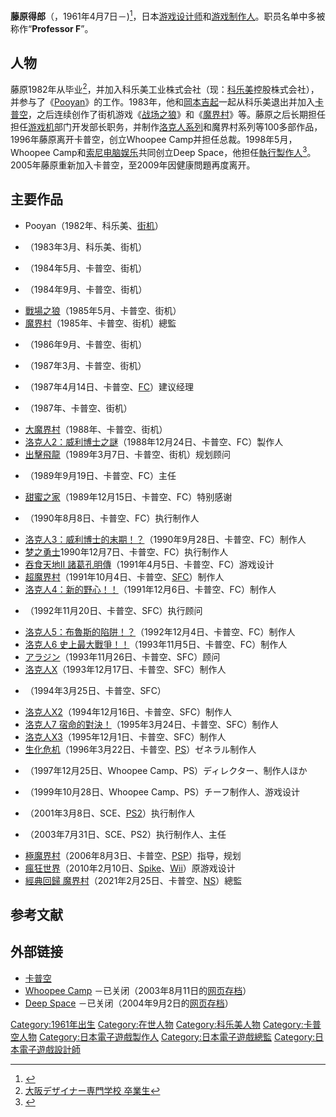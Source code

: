 {{noteTA
|G1=Games
}}{{Infobox person
| image          = 
| name           = 藤原得郎
| caption        = 
| years_active   = 1982年至2009年，2015年至今
| birth_date     = {{Birth date and age|1961|4|7}}
| birth_place    = 
| nationality    = {{JPN}}
| title          = 
| employer       = [[科樂美|科樂美]]<small>（1982年至1983年）</small><br>[[卡普空|卡普空]]<small>（1983年至1996年，2005年至2009年）</small>
| occupation     = [[电子游戏制作人|电子游戏制作人]]、[[遊戲設計師|設計師]]
| notable works  = [[魔界村系列|魔界村系列]]<br/>[[洛克人系列|洛克人系列]]
}}{{Japanese|japanese=藤原 得郎|kana=ふじわら とくろう|romaji=Fujiwara Tokurō}}

'''藤原得郎'''（{{jpn|j=藤原 得郎|hg=ふじわら　とくろう|rm=Fujiwara Tokurō}}，1961年4月7日－)<ref>{{Cite book<!--|和書 -->|year= 2009 |title= ゲームセンターCX COMPLETE |publisher= [[太田出版|太田出版]] |isbn= 978-4-7783-1180-3}}</ref>，日本[[游戏设计师|游戏设计师]]和[[游戏制作人|游戏制作人]]。职员名单中多被称作“'''Professor F'''”。

== 人物 ==

藤原1982年从{{tsl|ja|大阪デザイナー専門学校|大阪设计师专业学校}}毕业<ref>[http://www.senmongakkou.info/mb/d/course03.php?mode=aspect3&course_id=31 大阪デザイナー専門学校 卒業生]{{dead link|date=2013年1月}}</ref>，并加入科乐美工业株式会社（现：[[科乐美|科乐美]]控股株式会社），并参与了《[[Pooyan|Pooyan]]》的工作。1983年，他和[[岡本吉起|岡本吉起]]一起从科乐美退出并加入[[卡普空|卡普空]]，之后连续创作了街机游戏《[[战场之狼|战场之狼]]》和《[[魔界村|魔界村]]》等。藤原之后长期担任担任[[游戏机游戏|游戏机]]部门开发部长职务，并制作[[洛克人系列|洛克人系列]]和魔界村系列等100多部作品，1996年藤原离开卡普空，创立Whoopee Camp并担任总裁。1998年5月，
Whoopee Camp和[[索尼电脑娱乐|索尼电脑娱乐]]共同创立Deep Space，他担任[[執行製作人|執行製作人]]<ref>{{Cite web |url=http://www.scei.co.jp/corporate/release/pdf/980514.pdf |title=ソフト制作会社 株式会社ディープスペースを共同で設立 |access-date=2013-04-25 |archive-date=2004-07-27 |archive-url=https://web.archive.org/web/20040727015039/http://www.scei.co.jp/corporate/release/pdf/980514.pdf |dead-url=no }}</ref>。2005年藤原重新加入卡普空{{Citation needed|time=2013-04-25T15:40:32+00:00}}，至2009年因健康問題再度离开。

== 主要作品 ==

* Pooyan（1982年、科乐美、[[街机|街机]]）
* {{tsl|ja|ロックンロープ}}（1983年3月、科乐美、街机）
* {{tsl|ja|バルガス (ゲーム)||バルガス}}（1984年5月、卡普空、街机）
* {{tsl|ja|ひげ丸}}（1984年9月、卡普空、街机）
* [[戰場之狼|戰場之狼]]（1985年5月、卡普空、街机）
* [[魔界村|魔界村]]（1985年、卡普空、街机）總監
* {{tsl|ja|ラッシュ&クラッシュ}}（1986年9月、卡普空、街机）
* {{tsl|ja|トップシークレット (ゲーム)||トップシークレット}}（1987年3月、卡普空、街机）
* {{tsl|ja|魔界島 七つの島大冒険||HIGEMARU 魔界島 七つの島大冒険}}（1987年4月14日、卡普空、[[FC游戏机|FC]]）建议经理
* {{tsl|ja|虎への道}}（1987年、卡普空、街机）
* [[大魔界村|大魔界村]]（1988年、卡普空、街机）
* [[洛克人2：威利博士之謎|洛克人2：威利博士之謎]]（1988年12月24日、卡普空、FC）製作人
* [[出擊飛龍|出擊飛龍]]（1989年3月7日、卡普空、街机）规划顾问
* {{tsl|ja|マルサの女 (ゲーム)||マルサの女}}（1989年9月19日、卡普空、FC）主任
* [[甜蜜之家_(遊戲)|甜蜜之家]]（1989年12月15日、卡普空、FC）特别感谢
* {{lj|2010 街頭霸王|2010 ストリートファイター}}（1990年8月8日、卡普空、FC）执行制作人
* [[洛克人3：威利博士的末期！？|洛克人3：威利博士的末期！？]]（1990年9月28日、卡普空、FC）制作人
* [[梦之勇士|梦之勇士]]1990年12月7日、卡普空、FC）执行制作人
* [[吞食天地II_諸葛孔明傳|吞食天地II 諸葛孔明傳]]（1991年4月5日、卡普空、FC）游戏设计
* [[超魔界村|超魔界村]]（1991年10月4日、卡普空、[[超级任天堂|SFC]]）制作人
* [[洛克人4：新的野心！！|洛克人4：新的野心！！]]（1991年12月6日、卡普空、FC）制作人
* {{tsl|ja|ミッキーのマジカルアドベンチャー}}（1992年11月20日、卡普空、SFC）执行顾问
* [[洛克人5：布魯斯的陷阱！？|洛克人5：布魯斯的陷阱！？]]（1992年12月4日、卡普空、FC）制作人
* [[洛克人6_史上最大戰爭！！|洛克人6 史上最大戰爭！！]]（1993年11月5日、卡普空、FC）制作人
* [[阿拉丁_(电影)|アラジン]]（1993年11月26日、卡普空、SFC）顾问
* [[洛克人X|洛克人X]]（1993年12月17日、卡普空、SFC）制作人
* {{lj|洛克人足球|ロックマンズサッカー}}（1994年3月25日、卡普空、SFC）
* [[洛克人X2|洛克人X2]]（1994年12月16日、卡普空、SFC）制作人
* [[洛克人7_宿命的對決！|洛克人7 宿命的對決！]]（1995年3月24日、卡普空、SFC）制作人
* [[洛克人X3|洛克人X3]]（1995年12月1日、卡普空、SFC）制作人
* [[生化危机_(电玩)|生化危机]]（1996年3月22日、卡普空、[[PlayStation|PS]]）ゼネラル制作人
* {{tsl|ja|オレっ!トンバ||オレっ! トンバ}}（1997年12月25日、Whoopee Camp、PS）ディレクター、制作人ほか
* {{tsl|ja|トンバ! ザ・ワイルドアドベンチャー}}（1999年10月28日、Whoopee Camp、PS）チーフ制作人、游戏设计
* {{tsl|ja|EXTERMINATION}}（2001年3月8日、SCE、[[PlayStation_2|PS2]]）执行制作人
* {{tsl|ja|ハングリィ ゴースト}}（2003年7月31日、SCE、PS2）执行制作人、主任
* [[極魔界村|極魔界村]]（2006年8月3日、卡普空、[[PlayStation_Portable|PSP]]）指导，规划
* [[瘋狂世界|瘋狂世界]]（2010年2月10日、[[Spike_(公司)|Spike]]、[[Wii|Wii]]）原游戏设计
* [[經典回歸_魔界村|經典回歸 魔界村]]（2021年2月25日、卡普空、[[任天堂Switch|NS]]）總監

== 参考文献 ==
{{reflist}}

== 外部链接 ==
* [http://www.capcom.co.jp/ 卡普空] {{Wayback|url=http://www.capcom.co.jp/ |date=20110802143959 }} {{ja icon}}
* [https://web.archive.org/web/20030808105905/http://www.whoopeecamp.co.jp/ Whoopee Camp] {{ja icon}}－已关闭（2003年8月11日的[[互联网档案馆|网页存档]]）
* [https://web.archive.org/web/20040902013600/http://deepspace.scei.co.jp/ Deep Space] {{ja icon}}－已关闭（2004年9月2日的[[互联网档案馆|网页存档]]）

{{魔界村系列}}
{{洛克人系列}}
{{DEFAULTSORT:Tokurou, Fujiwara}}
[[Category:1961年出生|Category:1961年出生]]
[[Category:在世人物|Category:在世人物]]
[[Category:科乐美人物|Category:科乐美人物]]
[[Category:卡普空人物|Category:卡普空人物]]
[[Category:日本電子遊戲製作人|Category:日本電子遊戲製作人]]
[[Category:日本電子遊戲總監|Category:日本電子遊戲總監]]
[[Category:日本電子遊戲設計師|Category:日本電子遊戲設計師]]